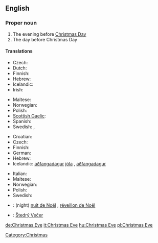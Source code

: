==English==
{{wikipedia}}
===Proper noun===
{{en-proper noun}}
# The evening before [[Christmas Day]]
# The day before Christmas Day

====Translations====
{{trans-top|evening before Christmas Day}}
* Czech: {{t-|cs|Štědrý večer|m}}
* Dutch: {{t+|nl|kerstavond|m}}
* Finnish: {{t+|fi|jouluaatto}}
* Hebrew: {{he-translation|ערב חג המולד|érev khág hamolád}} {{m}}
* Icelandic: {{t+|is|aðfangadagskvöld|n}}
* Irish: {{t|ga|Oíche Nollaig|f|xs=Irish}}
{{trans-mid}}
* Maltese: {{t-|mt|Lejliet il-Milied|xs=Maltese}}
* Norwegian: {{t-|no|julaften|m}}
* Polish: {{t+|pl|Wigilia|f}}
* [[Scottish Gaelic]]: {{t-|gd|Oidhche na Nollaige|f}}
* Spanish: {{t-|es|Nochebuena|f}}
* Swedish: {{t-|sv|julaftons kväll|c}}, {{t-|sv|julaftonskväll|c}}
{{trans-bottom}}

{{trans-top|day before Christmas Day}}
* Croatian: {{t-|hr|Badnjak|m}}
* Czech: {{t-|cs|Štědrý den|m}}
* Finnish: {{t+|fi|jouluaatto}}
* German: {{t+|de|Heiligabend|m}}
* Hebrew: {{he-translation|ערב חג המולד|érev khág hamolád}} {{m}}
* Icelandic: [[aðfangadagur]] [[jól]]a {{m}}, [[aðfangadagur]] {{m}}
{{trans-mid}}
* Italian: {{t+|it|Vigilia|f}}
* Maltese: {{t-|mt|Lejliet il-Milied|xs=Maltese}}
* Norwegian: {{t-|no|julaften|m}}
* Polish: {{t+|pl|Wigilia|f}}
* Swedish: {{t+|sv|julafton|c}}
{{trans-bottom}}

{{checktrans-top}}
*{{ttbc|French}}: (night) [[nuit de Noël]] {{f}}, [[réveillon de Noël]] {{m}}
*{{ttbc|Slovak}}: [[Štedrý Večer]] {{m}}
{{trans-bottom}}

[[Category:Christmas]]

[[de:Christmas Eve]]
[[it:Christmas Eve]]
[[hu:Christmas Eve]]
[[pl:Christmas Eve]]